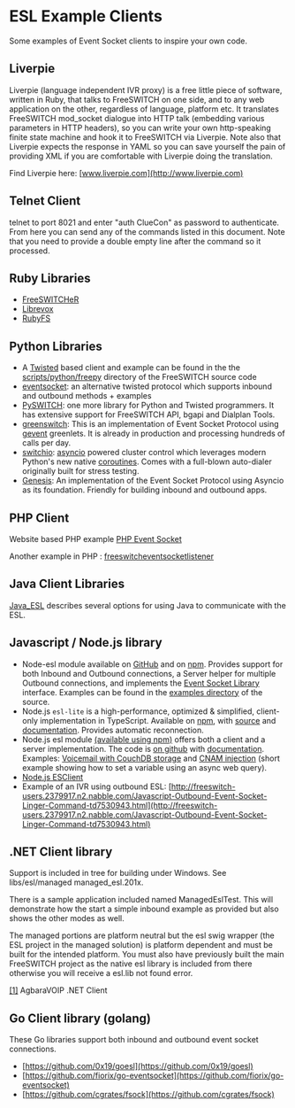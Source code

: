 
# ESL Example Clients 

 

Some examples of Event Socket clients to inspire your own code.

## Liverpie

Liverpie (language independent IVR proxy) is a free little piece of software, written in Ruby, that talks to FreeSWITCH on one side, and to any web application on the other, regardless of language, platform etc. It translates FreeSWITCH mod\_socket dialogue into HTTP talk (embedding various parameters in HTTP headers), so you can write your own http-speaking finite state machine and hook it to FreeSWITCH via Liverpie. Note also that Liverpie expects the response in YAML so you can save yourself the pain of providing XML if you are comfortable with Liverpie doing the translation.

Find Liverpie here: [www.liverpie.com](http://www.liverpie.com)

## Telnet Client

telnet to port 8021 and enter "auth ClueCon" as password to authenticate. From here you can send any of the commands listed in this document. Note that you need to provide a double empty line after the command so it processed.

##  Ruby Libraries 

* [FreeSWITCHeR](https://github.com/bougyman/freeswitcher)
* [Librevox](https://github.com/vangberg/librevox)
* [RubyFS](https://github.com/adhearsion/ruby%5Ffs)

##  Python Libraries 

* A [Twisted](http://www.twistedmatrix.com) based client and example can be found in the the [scripts/python/freepy](https://freeswitch.org/stash/projects/FS/repos/freeswitch/browse/scripts/python/freepy) directory of the FreeSWITCH source code
* [eventsocket](https://github.com/fiorix/eventsocket): an alternative twisted protocol which supports inbound and outbound methods + examples
* [PySWITCH](http://sourceforge.net/projects/pyswitch/?source=directory): one more library for Python and Twisted programmers. It has extensive support for FreeSWITCH API, bgapi and Dialplan Tools.
* [greenswitch](https://github.com/EvoluxBR/greenswitch): This is an implementation of Event Socket Protocol using [gevent](http://www.gevent.org/index.html) greenlets. It is already in production and processing hundreds of calls per day.
* [switchio](https://github.com/friends-of-freeswitch/switchio): [asyncio](https://docs.python.org/3.6/library/asyncio.html) powered cluster control which leverages modern Python's new native [coroutines](https://docs.python.org/3.6/library/asyncio-task.html). Comes with a full-blown auto-dialer originally built for stress testing.
* [Genesis](https://github.com/Otoru/Genesis): An implementation of the Event Socket Protocol using Asyncio as its foundation. Friendly for building inbound and outbound apps.

##  PHP Client 

Website based PHP example [PHP Event Socket](https://wiki.freeswitch.org/wiki/PHP%5FEvent%5FSocket "PHP Event Socket")

Another example in PHP : [freeswitcheventsocketlistener](https://bitbucket.org/lrichard/freeswitcheventsocketlistener)

##  Java Client Libraries 

[Java\_ESL](https://wiki.freeswitch.org/wiki/Java%5FESL "Java ESL") describes several options for using Java to communicate with the ESL.

##  Javascript / Node.js library 

* Node-esl module available on [GitHub](https://github.com/englercj/node-esl) and on [npm](https://npmjs.org/package/modesl). Provides support for both Inbound and Outbound connections, a Server helper for multiple Outbound connections, and implements the [Event Socket Library](https://wiki.freeswitch.org/wiki/Event%5FSocket%5FLibrary "Event Socket Library") interface. Examples can be found in the [examples directory](https://github.com/englercj/node-esl/tree/master/examples) of the source.
* Node.js `esl-lite` is a high-performance, optimized & simplified, client-only implementation in TypeScript. Available on [npm](https://www.npmjs.com/package/esl-lite), with [source](https://github.com/shimaore/esl-lite) and [documentation](https://shimaore.github.io/esl-lite/). Provides automatic reconnection.
* Node.js esl module [(available using npm)](http://search.npmjs.org/#/esl) offers both a client and a server implementation. The code is [on github](https://github.com/shimaore/esl) with [documentation](http://shimaore.github.com/esl/esl.html). Examples: [Voicemail with CouchDB storage](https://github.com/shimaore/ccnq3/tree/master/applications/voicemail/node) and [CNAM injection](https://github.com/shimaore/ccnq3/blob/master/private/cnam-client/node/cnam-client.coffee) (short example showing how to set a variable using an async web query).
* [Node.js ESClient](https://github.com/demchenkoe/njs-freeswitch-esc)
* Example of an IVR using outbound ESL: [http://freeswitch-users.2379917.n2.nabble.com/Javascript-Outbound-Event-Socket-Linger-Command-td7530943.html](http://freeswitch-users.2379917.n2.nabble.com/Javascript-Outbound-Event-Socket-Linger-Command-td7530943.html)

##  .NET Client library 

Support is included in tree for building under Windows. See libs/esl/managed managed\_esl.201x.

There is a sample application included named ManagedEslTest. This will demonstrate how the start a simple inbound example as provided but also shows the other modes as well.

The managed portions are platform neutral but the esl swig wrapper (the ESL project in the managed solution) is platform dependent and must be built for the intended platform. You must also have previously built the main FreeSWITCH project as the native esl library is included from there otherwise you will receive a esl.lib not found error.

[\[1\]](http://agbaravoip.codeplex.com/) AgbaraVOIP .NET Client

## Go Client library (golang)

These Go libraries support both inbound and outbound event socket connections.

* [https://github.com/0x19/goesl](https://github.com/0x19/goesl)
* [https://github.com/fiorix/go-eventsocket](https://github.com/fiorix/go-eventsocket)
* [https://github.com/cgrates/fsock](https://github.com/cgrates/fsock)


